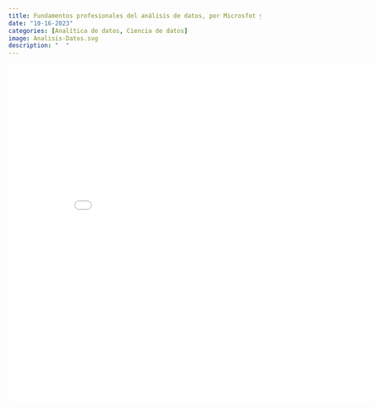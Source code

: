 ```yaml
---
title: Fundamentos profesionales del análisis de datos, por Microsfot y LinkedIn
date: "10-16-2023"
categories: [Analítica de datos, Ciencia de datos]
image: Analisis-Datos.svg
description: "  "
---
```


![](Analisis-Datos.pdf){width="9in" height="7in"}
